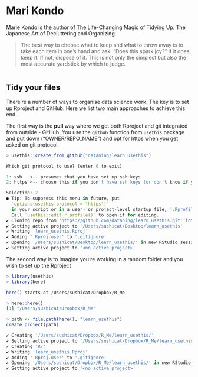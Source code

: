 # Mari Kondo

Marie Kondo is the author of The Life-Changing Magic of Tidying Up: The Japanese Art of Decluttering and Organizing. 

> The best way to choose what to keep and what to throw away is to take each item in one’s hand and ask: “Does this spark joy?” If it does, keep it. If not, dispose of it. This is not only the simplest but also the most accurate yardstick by which to judge. 

<div><center>
<img src="https://zenkit.com/wp-content/uploads/2019/04/MarieKondo_SparkJoy1.gif" alt="">
</center></div>  

## Tidy your files

There're a number of ways to organise data science work. The key is to set up Rproject and GitHub. Here we list two main approaches to achieve this end.  

The first way is the __pull__ way where we get both Rproject and git integrated from outside - GitHub. You use the `github` function from `usethis` package and put down ("OWNER/REPO_NAME") and opt for https when you get asked on git protocol. 
```r
> usethis::create_from_github("dataning/learn_usethis")

Which git protocol to use? (enter 0 to exit) 

1: ssh   <-- presumes that you have set up ssh keys
2: https <-- choose this if you don't have ssh keys (or don't know if you do)

Selection: 2
● Tip: To suppress this menu in future, put
  `options(usethis.protocol = "https")`
  in your script or in a user- or project-level startup file, '.Rprofile'.
  Call `usethis::edit_r_profile()` to open it for editing.
✔ Cloning repo from 'https://github.com/dataning/learn_usethis.git' into '/Users/sushicat/Desktop/learn_usethis'
✔ Setting active project to '/Users/sushicat/Desktop/learn_usethis'
✔ Writing 'learn_usethis.Rproj'
✔ Adding '.Rproj.user' to '.gitignore'
✔ Opening '/Users/sushicat/Desktop/learn_usethis/' in new RStudio session
✔ Setting active project to '<no active project>'
```

The second way is to imagine you're working in a random folder and you wish to set up the Rproject 
```r
> library(usethis)
> library(here)

here() starts at /Users/sushicat/Dropbox/R_Me
```

```r
> here::here()
[1] "/Users/sushicat/Dropbox/R_Me"
```

```r
> path <- file.path(here(), "learn_usethis")
create_project(path)

✔ Creating '/Users/sushicat/Dropbox/R_Me/learn_usethis/'
✔ Setting active project to '/Users/sushicat/Dropbox/R_Me/learn_usethis'
✔ Creating 'R/'
✔ Writing 'learn_usethis.Rproj'
✔ Adding '.Rproj.user' to '.gitignore'
✔ Opening '/Users/sushicat/Dropbox/R_Me/learn_usethis/' in new RStudio session
✔ Setting active project to '<no active project>'
```

